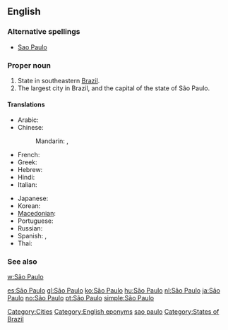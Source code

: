 {{also|Sao Paulo}}
==English==
{{wikipedia}}

===Alternative spellings===
* [[Sao Paulo]]

===Proper noun===
{{en-proper noun|sg=[[São]] [[Paulo]]}}

# State in southeastern [[Brazil]].
# The largest city in Brazil, and the capital of the state of São Paulo.

====Translations====
{{trans-top|state in Brazil}}
* Arabic: {{t|ar|ساو باولو|m|tr=saw baawlu}}
* Chinese:
*: Mandarin: {{t|cmn|聖保羅|sc=Hani}},  {{t|cmn|圣保罗|tr=Shèng-Bǎoluó|sc=Hani}}
* French: {{t-|fr|São Paulo|m}}
* Greek: {{t|el|Σάο Πάολο|tr=Sáo Páolo}}
* Hebrew: {{t|he|סאו פאולו}}
* Hindi: {{t|hi|साओ पाउलो|tr=sā'ō pā'ulō|xs=Hindi}}
* Italian: {{t+|it|San Paolo}}
{{trans-mid}}
* Japanese: {{t|ja|サンパウロ|tr=Sanpauro}}
* Korean: {{t|ko|상파울루|tr=Sangpaullu}}
* [[Macedonian]]: {{t|mk|Сао Паоло|tr=Sáo Páolo}}
* Portuguese: {{t+|pt|São Paulo}}
* Russian: {{t-|ru|Сан-Паулу|tr=San-Páulu}} {{indeclinable}}
* Spanish: {{t+|es|San Pablo}}, {{t+|es|São Paulo}}
* Thai: {{t|th|เซาเปาลู|tr=sao bpao loo}}
{{trans-bottom}}

===See also===
[[w:São Paulo]]

[[Category:Cities]]
[[Category:English eponyms]]
[[Category:English words spelled with diacritics|sao paulo]]
[[Category:States of Brazil]]

[[es:São Paulo]]
[[gl:São Paulo]]
[[ko:São Paulo]]
[[hu:São Paulo]]
[[nl:São Paulo]]
[[ja:São Paulo]]
[[no:São Paulo]]
[[pt:São Paulo]]
[[simple:São Paulo]]